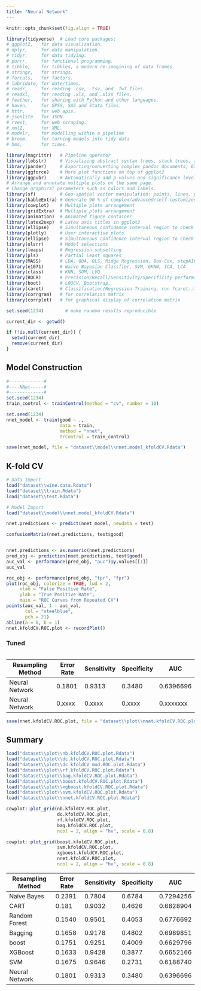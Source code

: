 ```yaml
---
title: "Neural Network"
---
```


```r
knitr::opts_chunk$set(fig.align = TRUE)

library(tidyverse)  # Load core packages: 
# ggplot2,   for data visualization.
# dplyr,     for data manipulation.
# tidyr,     for data tidying.
# purrr,     for functional programming.
# tibble,    for tibbles, a modern re-imagining of data frames.
# stringr,   for strings.
# forcats,   for factors.
# lubridate, for date/times.
# readr,     for reading .csv, .tsv, and .fwf files.
# readxl,    for reading .xls, and .xlxs files.
# feather,   for sharing with Python and other languages.
# haven,     for SPSS, SAS and Stata files.
# httr,      for web apis.
# jsonlite   for JSON.
# rvest,     for web scraping.
# xml2,      for XML.
# modelr,    for modelling within a pipeline
# broom,     for turning models into tidy data
# hms,       for times.

library(magrittr)   # Pipeline operator
library(lobstr)     # Visualizing abstract syntax trees, stack trees, and object sizes
library(pander)     # Exporting/converting complex pandoc documents, EX: df to Pandoc table
library(ggforce)    # More plot functions on top of ggplot2
library(ggpubr)     # Automatically add p-values and significance levels  plots. 
# Arrange and annotate multiple plots on the same page. 
# Change graphical parameters such as colors and labels.
library(sf)         # Geo-spatial vector manipulation: points, lines, polygons
library(kableExtra) # Generate 90 % of complex/advanced/self-customized/beautiful tables
library(cowplot)    # Multiple plots arrangement
library(gridExtra)  # Multiple plots arrangement
library(animation)  # Animated figure container
library(latex2exp)  # Latex axis titles in ggplot2
library(ellipse)    # Simultaneous confidence interval region to check C.I. of 2 slope parameters
library(plotly)     # User interactive plots
library(ellipse)    # Simultaneous confidence interval region to check C.I. of 2 regressors
library(olsrr)      # Model selections 
library(leaps)      # Regression subsetting 
library(pls)        # Partial Least squares
library(MASS)       # LDA, QDA, OLS, Ridge Regression, Box-Cox, stepAIC, etc,.
library(e1071)      # Naive Bayesian Classfier, SVM, GKNN, ICA, LCA
library(class)      # KNN, SOM, LVQ
library(ROCR)       # Precision/Recall/Sensitivity/Specificity performance plot 
library(boot)       # LOOCV, Bootstrap,
library(caret)      # Classification/Regression Training, run ?caret::trainControl
library(corrgram)   # for correlation matrix
library(corrplot)   # for graphical display of correlation matrix

set.seed(1234)        # make random results reproducible

current_dir <- getwd()

if (!is.null(current_dir)) {
  setwd(current_dir)
  remove(current_dir)
}
```

## Model Construction
```r
#-------------#
#----NNet-----#
#-------------#
set.seed(1234)
train_control <- trainControl(method = "cv", number = 10)

set.seed(1234)
nnet_model <- train(good ~ ., 
                    data = train, 
                    method = "nnet", 
                    trControl = train_control)

save(nnet_model, file = "dataset\\model\\nnet.model_kfoldCV.Rdata")
```

## K-fold CV
```r
# Data Import
load("dataset\\wine.data.Rdata")
load("dataset\\train.Rdata")
load("dataset\\test.Rdata")

# Model Import
load("dataset\\model\\nnet.model_kfoldCV.Rdata")

nnet.predictions <- predict(nnet_model, newdata = test)

confusionMatrix(nnet.predictions, test$good)


nnet.predictions <- as.numeric(nnet.predictions)
pred_obj <- prediction(nnet.predictions, test$good)
auc_val <- performance(pred_obj, "auc")@y.values[[1]]
auc_val

roc_obj <- performance(pred_obj, "tpr", "fpr")
plot(roc_obj, colorize = TRUE, lwd = 2,
     xlab = "False Positive Rate", 
     ylab = "True Positive Rate",
     main = "ROC Curves from Repeated CV")
points(auc_val, 1 - auc_val, 
       col = "steelblue", 
       pch = 21)
abline(a = 0, b = 1)
nnet.kfoldCV.ROC.plot <- recordPlot()
```

### Tuned
```r

```

| Resampling Method    | Error Rate | Sensitivity | Specificity | AUC       |
| -------------------- | ---------- | ----------- | ----------- | --------- |
| Neural Network       | 0.1801     | 0.9313      | 0.3480      | 0.6396696 |
| Neural Network       | 0.xxxx     | 0.xxxx      | 0.xxxx      | 0.xxxxxxx |

```r
save(nnet.kfoldCV.ROC.plot, file = "dataset\\plot\\nnet.kfoldCV.ROC.plot.Rdata")
```

## Summary

```r
load("dataset\\plot\\nb.kfoldCV.ROC.plot.Rdata")
load("dataset\\plot\\dc.kfoldCV.ROC.plot.Rdata")
load("dataset\\plot\\dc.kfoldCV_mod.ROC.plot.Rdata")
load("dataset\\plot\\rf.kfoldCV.ROC.plot.Rdata")
load("dataset\\plot\\bag.kfoldCV.ROC.plot.Rdata")
load("dataset\\plot\\boost.kfoldCV.ROC.plot.Rdata")
load("dataset\\plot\\xgboost.kfoldCV.ROC.plot.Rdata")
load("dataset\\plot\\svm.kfoldCV.ROC.plot.Rdata")
load("dataset\\plot\\nnet.kfoldCV.ROC.plot.Rdata")
```

```r
cowplot::plot_grid(nb.kfoldCV.ROC.plot,
                   dc.kfoldCV.ROC.plot,
                   rf.kfoldCV.ROC.plot,
                   bag.kfoldCV.ROC.plot, 
                   ncol = 2, align = "hv", scale = 0.8)

cowplot::plot_grid(boost.kfoldCV.ROC.plot,
                   svm.kfoldCV.ROC.plot,
                   xgboost.kfoldCV.ROC.plot,
                   nnet.kfoldCV.ROC.plot,
                   ncol = 2, align = "hv", scale = 0.8)
```

| Resampling Method | Error Rate | Sensitivity | Specificity | AUC       |
| ----------------- | ---------- | ----------- | ----------- | --------- |
| Naive Bayes       | 0.2391     | 0.7804      | 0.6784      | 0.7294256 |
| CART              | 0.181      | 0.9032      | 0.4626      | 0.6828904 |
| Random Forest     | 0.1540     | 0.9501      | 0.4053      | 0.6776692 |
| Bagging           | 0.1658     | 0.9178      | 0.4802      | 0.6989851 |
| boost             | 0.1751     | 0.9251      | 0.4009      | 0.6629796 |
| XGBoost           | 0.1633     | 0.9428      | 0.3877      | 0.6652166 |
| SVM               | 0.1675     | 0.9646      | 0.2731      | 0.6188740 |
| Neural Network    | 0.1801     | 0.9313      | 0.3480      | 0.6396696 |